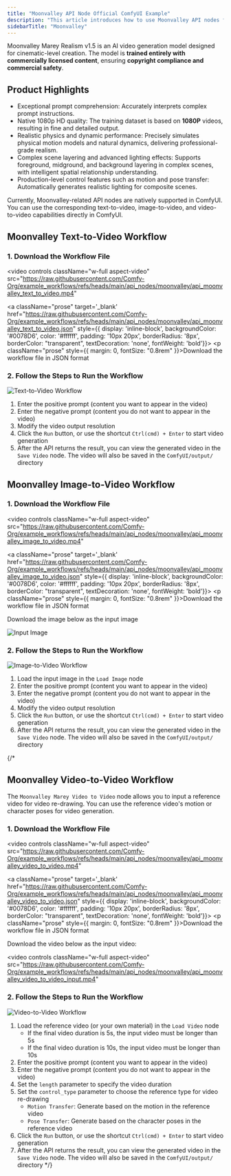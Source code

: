 ```yaml
---
title: "Moonvalley API Node Official ComfyUI Example"
description: "This article introduces how to use Moonvalley API nodes for text-to-video, image-to-video, and video-to-video capabilities in ComfyUI."
sidebarTitle: "Moonvalley"
---
```



Moonvalley Marey Realism v1.5 is an AI video generation model designed for cinematic-level creation. The model is **trained entirely with commercially licensed content**, ensuring **copyright compliance and commercial safety**.

## Product Highlights

- Exceptional prompt comprehension: Accurately interprets complex prompt instructions.
- Native 1080p HD quality: The training dataset is based on **1080P** videos, resulting in fine and detailed output.
- Realistic physics and dynamic performance: Precisely simulates physical motion models and natural dynamics, delivering professional-grade realism.
- Complex scene layering and advanced lighting effects: Supports foreground, midground, and background layering in complex scenes, with intelligent spatial relationship understanding.
- Production-level control features such as motion and pose transfer: Automatically generates realistic lighting for composite scenes.

Currently, Moonvalley-related API nodes are natively supported in ComfyUI. You can use the corresponding text-to-video, image-to-video, and video-to-video capabilities directly in ComfyUI.

<ReqHint/>
<UpdateReminder/>

## Moonvalley Text-to-Video Workflow

### 1. Download the Workflow File

<video
  controls
  className="w-full aspect-video"
  src="https://raw.githubusercontent.com/Comfy-Org/example_workflows/refs/heads/main/api_nodes/moonvalley/api_moonvalley_text_to_video.mp4"
></video>

<a className="prose"  target='_blank'  href="https://raw.githubusercontent.com/Comfy-Org/example_workflows/refs/heads/main/api_nodes/moonvalley/api_moonvalley_text_to_video.json" style={{ display: 'inline-block', backgroundColor: '#0078D6', color: '#ffffff', padding: '10px 20px', borderRadius: '8px', borderColor: "transparent", textDecoration: 'none', fontWeight: 'bold'}}>
    <p className="prose" style={{ margin: 0, fontSize: "0.8rem" }}>Download the workflow file in JSON format</p>
</a>


### 2. Follow the Steps to Run the Workflow

![Text-to-Video Workflow](/images/tutorial/api_nodes/moonvalley/api_moonvalley_text_to_video.jpg)

1. Enter the positive prompt (content you want to appear in the video)
2. Enter the negative prompt (content you do not want to appear in the video)
3. Modify the video output resolution
4. Click the `Run` button, or use the shortcut `Ctrl(cmd) + Enter` to start video generation
5. After the API returns the result, you can view the generated video in the `Save Video` node. The video will also be saved in the `ComfyUI/output/` directory


## Moonvalley Image-to-Video Workflow

### 1. Download the Workflow File

<video
  controls
  className="w-full aspect-video"
  src="https://raw.githubusercontent.com/Comfy-Org/example_workflows/refs/heads/main/api_nodes/moonvalley/api_moonvalley_image_to_video.mp4"
></video>

<a className="prose"  target='_blank'  href="https://raw.githubusercontent.com/Comfy-Org/example_workflows/refs/heads/main/api_nodes/moonvalley/api_moonvalley_image_to_video.json" style={{ display: 'inline-block', backgroundColor: '#0078D6', color: '#ffffff', padding: '10px 20px', borderRadius: '8px', borderColor: "transparent", textDecoration: 'none', fontWeight: 'bold'}}>
    <p className="prose" style={{ margin: 0, fontSize: "0.8rem" }}>Download the workflow file in JSON format</p>
</a>

Download the image below as the input image

![Input Image](https://raw.githubusercontent.com/Comfy-Org/example_workflows/refs/heads/main/api_nodes/moonvalley/api_moonvalley_image_to_video_input.webp)

### 2. Follow the Steps to Run the Workflow

![Image-to-Video Workflow](/images/tutorial/api_nodes/moonvalley/api_moonvalley_image_to_video.jpg)

1. Load the input image in the `Load Image` node
2. Enter the positive prompt (content you want to appear in the video)
3. Enter the negative prompt (content you do not want to appear in the video)
4. Modify the video output resolution
5. Click the `Run` button, or use the shortcut `Ctrl(cmd) + Enter` to start video generation
6. After the API returns the result, you can view the generated video in the `Save Video` node. The video will also be saved in the `ComfyUI/output/` directory

{/* 
## Moonvalley Video-to-Video Workflow

The `Moonvalley Marey Video to Video` node allows you to input a reference video for video re-drawing. You can use the reference video's motion or character poses for video generation.

### 1. Download the Workflow File

<video
  controls
  className="w-full aspect-video"
  src="https://raw.githubusercontent.com/Comfy-Org/example_workflows/refs/heads/main/api_nodes/moonvalley/api_moonvalley_video_to_video.mp4"
></video>

<a className="prose"  target='_blank'  href="https://raw.githubusercontent.com/Comfy-Org/example_workflows/refs/heads/main/api_nodes/moonvalley/api_moonvalley_video_to_video.json" style={{ display: 'inline-block', backgroundColor: '#0078D6', color: '#ffffff', padding: '10px 20px', borderRadius: '8px', borderColor: "transparent", textDecoration: 'none', fontWeight: 'bold'}}>
    <p className="prose" style={{ margin: 0, fontSize: "0.8rem" }}>Download the workflow file in JSON format</p>
</a>

Download the video below as the input video:

<video
  controls
  className="w-full aspect-video"
  src="https://raw.githubusercontent.com/Comfy-Org/example_workflows/refs/heads/main/api_nodes/moonvalley/api_moonvalley_video_to_video_input.mp4"
></video>


### 2. Follow the Steps to Run the Workflow

![Video-to-Video Workflow](/images/tutorial/api_nodes/moonvalley/api_moonvalley_image_to_video.jpg)
1. Load the reference video (or your own material) in the `Load Video` node
    - If the final video duration is 5s, the input video must be longer than 5s
    - If the final video duration is 10s, the input video must be longer than 10s
2. Enter the positive prompt (content you want to appear in the video)
3. Enter the negative prompt (content you do not want to appear in the video)
4. Set the `length` parameter to specify the video duration
5. Set the `control_type` parameter to choose the reference type for video re-drawing
    -  `Motion Transfer`: Generate based on the motion in the reference video
    -  `Pose Transfer`: Generate based on the character poses in the reference video
6. Click the `Run` button, or use the shortcut `Ctrl(cmd) + Enter` to start video generation
7. After the API returns the result, you can view the generated video in the `Save Video` node. The video will also be saved in the `ComfyUI/output/` directory */}

